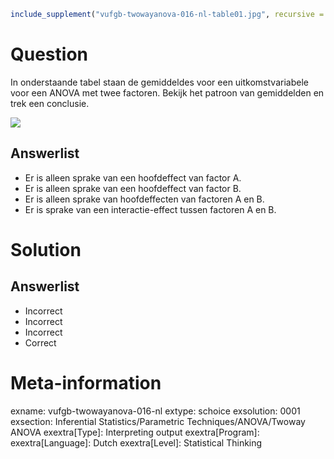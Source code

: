 ```{r, echo = FALSE, results = "hide"}
include_supplement("vufgb-twowayanova-016-nl-table01.jpg", recursive = TRUE)
```

Question
========

In onderstaande tabel staan de gemiddeldes voor een uitkomstvariabele voor een ANOVA met twee factoren. Bekijk het patroon van gemiddelden en trek een conclusie.

![](vufgb-twowayanova-016-nl-table01.jpg)
  
Answerlist
----------
* Er is alleen sprake van een hoofdeffect van factor A.
* Er is alleen sprake van een hoofdeffect van factor B.
* Er is alleen sprake van hoofdeffecten van factoren A en B.
* Er is sprake van een interactie-effect tussen factoren A en B.

Solution
========

Answerlist
----------
* Incorrect
* Incorrect
* Incorrect
* Correct

Meta-information
================
exname: vufgb-twowayanova-016-nl
extype: schoice
exsolution: 0001
exsection: Inferential Statistics/Parametric Techniques/ANOVA/Twoway ANOVA
exextra[Type]: Interpreting output
exextra[Program]: 
exextra[Language]: Dutch
exextra[Level]: Statistical Thinking
